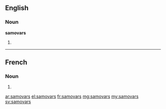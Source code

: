 ==English==

===Noun===
'''samovars'''

# {{plural of|samovar}}

----

==French==

===Noun===
{{head|fr|g=m-p}}

# {{plural of|samovar|lang=fr}}

[[ar:samovars]]
[[el:samovars]]
[[fr:samovars]]
[[mg:samovars]]
[[my:samovars]]
[[sv:samovars]]